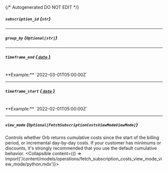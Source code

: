 {/* Autogenerated DO NOT EDIT  */}

##### `subscription_id` *{`str`}*

---
##### `group_by` *{`Optional[str]`}*

---
##### `timeframe_end` [*{ `date` }*](https://docs.python.org/3/library/datetime.html#date-objects)
<br/>
**Example:** `2022-03-01T05:00:00Z`

---
##### `timeframe_start` [*{ `date` }*](https://docs.python.org/3/library/datetime.html#date-objects)
<br/>
**Example:** `2022-02-01T05:00:00Z`

---
##### `view_mode` *{`Optional[FetchSubscriptionCostsViewModeViewMode]`}*
Controls whether Orb returns cumulative costs since the start of the billing period, or incremental day\-by\-day costs. If your customer has minimums or discounts, it's strongly recommended that you use the default cumulative behavior.
<Collapsible content={() => import('/content/models/operations/fetch_subscription_costs_view_mode_view_mode/python.mdx')}>
</Collapsible>


